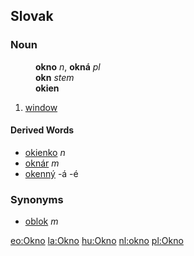 ==Slovak==
===Noun===
:'''okno''' ''n'', '''okná''' ''pl''
:'''okn''' ''stem''
:'''okien''' ''{{genpl}}''
:{{decpat}} {{mesto}}
# [[window]]
====Derived Words====
* [[okienko]] ''n''
* [[oknár]] ''m''
* [[okenný]] -á -é
===Synonyms===
* [[oblok]] ''m''

[[eo:Okno]]
[[la:Okno]]
[[hu:Okno]]
[[nl:okno]]
[[pl:Okno]]